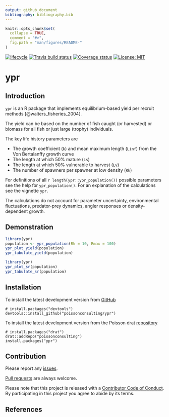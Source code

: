 ```yaml
---
output: github_document
bibliography: bibliography.bib
---
```


<!-- README.md is generated from README.Rmd. Please edit that file -->

```r
knitr::opts_chunk$set(
  collapse = TRUE,
  comment = "#>",
  fig.path = "man/figures/README-"
)
```

[![lifecycle](https://img.shields.io/badge/lifecycle-maturing-blue.svg)](https://www.tidyverse.org/lifecycle/#maturing)
[![Travis build status](https://travis-ci.org/poissonconsulting/ypr.svg?branch=master)](https://travis-ci.org/poissonconsulting/ypr)
[![Coverage status](https://codecov.io/gh/poissonconsulting/ypr/branch/master/graph/badge.svg)](https://codecov.io/github/poissonconsulting/ypr?branch=master)
[![License: MIT](https://img.shields.io/badge/License-MIT-green.svg)](https://opensource.org/licenses/MIT)

# ypr

## Introduction

`ypr` is an R package that implements equilibrium-based yield per recruit methods [@walters_fisheries_2004].

The yield can be based on the number of fish caught (or harvested) or biomass for all fish or just large (trophy) individuals.

The key life history parameters are

- The growth coefficient (`k`) and mean maximum length (`Linf`) from the Von Bertalanffy growth curve
- The length at which 50% mature (`Ls`)
- The length at which 50% vulnerable to harvest (`Lv`)
- The number of spawners per spawner at low density (`Rk`)

For definitions of all `r length(ypr::ypr_population())` possible parameters see the help for `ypr_population()`.
For an explanation of the calculations see the vignette `ypr`.

The calculations do not account for parameter uncertainty, environmental fluctuations, predator-prey dynamics, angler responses or density-dependent growth.

## Demonstration

```r
library(ypr)
population <- ypr_population(Rk = 10, Rmax = 100)
ypr_plot_yield(population)
ypr_tabulate_yield(population)
```

```r
library(ypr)
ypr_plot_sr(population)
ypr_tabulate_sr(population)
```

## Installation

To install the latest development version from [GitHub](https://github.com/poissonconsulting/ypr)
```
# install.packages("devtools")
devtools::install_github("poissonconsulting/ypr")
```

To install the latest development version from the Poisson drat [repository](https://github.com/poissonconsulting/drat)
```
# install.packages("drat")
drat::addRepo("poissonconsulting")
install.packages("ypr")
```

## Contribution

Please report any [issues](https://github.com/poissonconsulting/ypr/issues).

[Pull requests](https://github.com/poissonconsulting/ypr/pulls) are always welcome.

Please note that this project is released with a [Contributor Code of Conduct](CONDUCT.md). 
By participating in this project you agree to abide by its terms.

## References 
